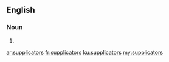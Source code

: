 ==English==

===Noun===
{{head|en|noun plural form}}

# {{plural of|supplicator|lang=en}}

[[ar:supplicators]]
[[fr:supplicators]]
[[ku:supplicators]]
[[my:supplicators]]